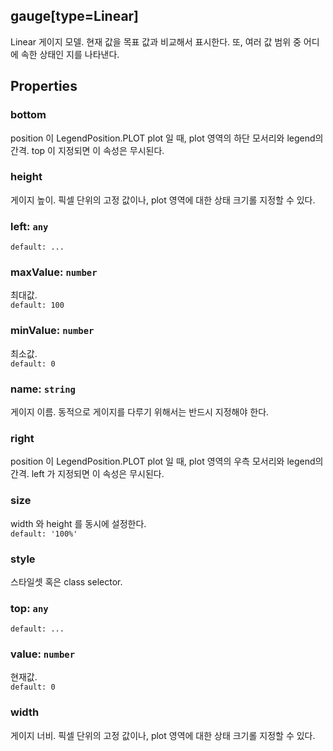## gauge[type=Linear]
Linear 게이지 모델.
현재 값을 목표 값과 비교해서 표시한다.
또, 여러 값 범위 중 어디에 속한 상태인 지를 나타낸다.
## Properties

### bottom
position 이  LegendPosition.PLOT plot 일 때, plot 영역의 하단 모서리와 legend의 간격.
 top 이 지정되면 이 속성은 무시된다.  

### height
게이지 높이.
픽셀 단위의 고정 값이나, plot 영역에 대한 상태 크기롤 지정할 수 있다.  

### left: `any`
`default: ...`  

### maxValue: `number`
최대값.  
`default: 100`  

### minValue: `number`
최소값.  
`default: 0`  

### name: `string`
게이지 이름.
동적으로 게이지를 다루기 위해서는 반드시 지정해야 한다.  

### right
position 이  LegendPosition.PLOT plot 일 때, plot 영역의 우측 모서리와 legend의 간격.
 left 가 지정되면 이 속성은 무시된다.  

### size
width 와  height 를 동시에 설정한다.  
`default: '100%'`  

### style
스타일셋 혹은 class selector.  

### top: `any`
`default: ...`  

### value: `number`
현재값.  
`default: 0`  

### width
게이지 너비.
픽셀 단위의 고정 값이나, plot 영역에 대한 상태 크기롤 지정할 수 있다.  
